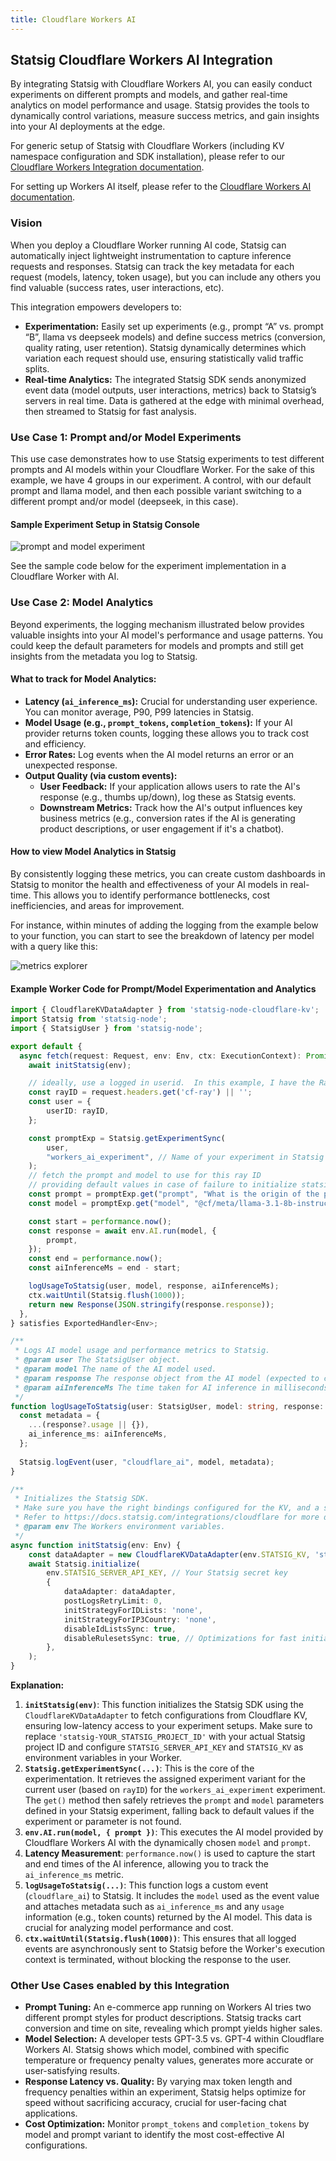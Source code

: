```yaml
---
title: Cloudflare Workers AI
---
```


## Statsig Cloudflare Workers AI Integration

By integrating Statsig with Cloudflare Workers AI, you can easily conduct experiments on different prompts and models, and gather real-time analytics on model performance and usage. Statsig provides the tools to dynamically control variations, measure success metrics, and gain insights into your AI deployments at the edge.

For generic setup of Statsig with Cloudflare Workers (including KV namespace configuration and SDK installation), please refer to our [Cloudflare Workers Integration documentation](/integrations/cloudflare).

For setting up Workers AI itself, please refer to the [Cloudflare Workers AI documentation](https://developers.cloudflare.com/workers-ai/).

### Vision

When you deploy a Cloudflare Worker running AI code, Statsig can automatically inject lightweight instrumentation to capture inference requests and responses. Statsig can track the key metadata for each request (models, latency, token usage), but you can include any others you find valuable (success rates, user interactions, etc).

This integration empowers developers to:

  * **Experimentation:** Easily set up experiments (e.g., prompt “A” vs. prompt “B”, llama vs deepseek models) and define success metrics (conversion, quality rating, user retention). Statsig dynamically determines which variation each request should use, ensuring statistically valid traffic splits.
  * **Real-time Analytics:** The integrated Statsig SDK sends anonymized event data (model outputs, user interactions, metrics) back to Statsig’s servers in real time. Data is gathered at the edge with minimal overhead, then streamed to Statsig for fast analysis.

### Use Case 1: Prompt and/or Model Experiments

This use case demonstrates how to use Statsig experiments to test different prompts and AI models within your Cloudflare Worker.  For the sake of this example, we have 4 groups in our experiment.  A control, with our default prompt and llama model, and then each possible variant switching to a different prompt and/or model (deepseek, in this case).

#### Sample Experiment Setup in Statsig Console

<Frame>
  <img src="https://github.com/user-attachments/assets/e5ed3e92-60af-4dc6-95a6-0f99eeae5152" alt="prompt and model experiment" />
</Frame>

See the sample code below for the experiment implementation in a Cloudflare Worker with AI.

### Use Case 2: Model Analytics

Beyond experiments, the logging mechanism illustrated below provides valuable insights into your AI model's performance and usage patterns.  You could keep the default parameters for models and prompts and still get insights from the metadata you log to Statsig.

#### What to track for Model Analytics:

  * **Latency (`ai_inference_ms`):** Crucial for understanding user experience. You can monitor average, P90, P99 latencies in Statsig.
  * **Model Usage (e.g., `prompt_tokens`, `completion_tokens`):** If your AI provider returns token counts, logging these allows you to track cost and efficiency.
  * **Error Rates:** Log events when the AI model returns an error or an unexpected response.
  * **Output Quality (via custom events):**
      * **User Feedback:** If your application allows users to rate the AI's response (e.g., thumbs up/down), log these as Statsig events.
      * **Downstream Metrics:** Track how the AI's output influences key business metrics (e.g., conversion rates if the AI is generating product descriptions, or user engagement if it's a chatbot).

#### How to view Model Analytics in Statsig

By consistently logging these metrics, you can create custom dashboards in Statsig to monitor the health and effectiveness of your AI models in real-time. This allows you to identify performance bottlenecks, cost inefficiencies, and areas for improvement.

For instance, within minutes of adding the logging from the example below to your function, you can start to see the breakdown of latency per model with a query like this:

<Frame>
  <img src="https://github.com/user-attachments/assets/c18ffb62-ff91-4fec-b5e4-64eaab63d528" alt="metrics explorer" />
</Frame>


#### Example Worker Code for Prompt/Model Experimentation and Analytics

```typescript
import { CloudflareKVDataAdapter } from 'statsig-node-cloudflare-kv';
import Statsig from 'statsig-node';
import { StatsigUser } from 'statsig-node';

export default {
  async fetch(request: Request, env: Env, ctx: ExecutionContext): Promise<Response> {
    await initStatsig(env);

    // ideally, use a logged in userid.  In this example, I have the RayID from cloudflare
    const rayID = request.headers.get('cf-ray') || '';
    const user = {
        userID: rayID,
    };

    const promptExp = Statsig.getExperimentSync(
        user,
        "workers_ai_experiment", // Name of your experiment in Statsig Console
    );
    // fetch the prompt and model to use for this ray ID
    // providing default values in case of failure to initialize statsig from the kv store
    const prompt = promptExp.get("prompt", "What is the origin of the phrase Hello, World");
    const model = promptExp.get("model", "@cf/meta/llama-3.1-8b-instruct");

    const start = performance.now();
    const response = await env.AI.run(model, {
        prompt,
    });
    const end = performance.now();
    const aiInferenceMs = end - start;

    logUsageToStatsig(user, model, response, aiInferenceMs);
    ctx.waitUntil(Statsig.flush(1000));
    return new Response(JSON.stringify(response.response));
  },
} satisfies ExportedHandler<Env>;

/**
 * Logs AI model usage and performance metrics to Statsig.
 * @param user The StatsigUser object.
 * @param model The name of the AI model used.
 * @param response The response object from the AI model (expected to contain a 'usage' field).
 * @param aiInferenceMs The time taken for AI inference in milliseconds.
 */
function logUsageToStatsig(user: StatsigUser, model: string, response: any, aiInferenceMs?: number) {
  const metadata = {
    ...(response?.usage || {}),
    ai_inference_ms: aiInferenceMs,
  };
  
  Statsig.logEvent(user, "cloudflare_ai", model, metadata);
}

/**
 * Initializes the Statsig SDK.
 * Make sure you have the right bindings configured for the KV, and a secret for the Statsig API key
 * Refer to https://docs.statsig.com/integrations/cloudflare for more details on integrating Statsig with Cloudflare workers
 * @param env The Workers environment variables.
 */
async function initStatsig(env: Env) {
    const dataAdapter = new CloudflareKVDataAdapter(env.STATSIG_KV, 'statsig-YOUR_STATSIG_PROJECT_ID'); // Replace with your actual project ID
    await Statsig.initialize(
        env.STATSIG_SERVER_API_KEY, // Your Statsig secret key
        { 
            dataAdapter: dataAdapter,
            postLogsRetryLimit: 0,
            initStrategyForIDLists: 'none',
            initStrategyForIP3Country: 'none',
            disableIdListsSync: true,
            disableRulesetsSync: true, // Optimizations for fast initialization in Cloudflare Workers
        },
    );  
}
```

**Explanation:**

1.  **`initStatsig(env)`**: This function initializes the Statsig SDK using the `CloudflareKVDataAdapter` to fetch configurations from Cloudflare KV, ensuring low-latency access to your experiment setups. Make sure to replace `'statsig-YOUR_STATSIG_PROJECT_ID'` with your actual Statsig project ID and configure `STATSIG_SERVER_API_KEY` and `STATSIG_KV` as environment variables in your Worker.
2.  **`Statsig.getExperimentSync(...)`**: This is the core of the experimentation. It retrieves the assigned experiment variant for the current user (based on `rayID`) for the `workers_ai_experiment` experiment. The `get()` method then safely retrieves the `prompt` and `model` parameters defined in your Statsig experiment, falling back to default values if the experiment or parameter is not found.
3.  **`env.AI.run(model, { prompt })`**: This executes the AI model provided by Cloudflare Workers AI with the dynamically chosen `model` and `prompt`.
4.  **Latency Measurement**: `performance.now()` is used to capture the start and end times of the AI inference, allowing you to track the `ai_inference_ms` metric.
5.  **`logUsageToStatsig(...)`**: This function logs a custom event (`cloudflare_ai`) to Statsig. It includes the `model` used as the event value and attaches metadata such as `ai_inference_ms` and any `usage` information (e.g., token counts) returned by the AI model. This data is crucial for analyzing model performance and cost.
6.  **`ctx.waitUntil(Statsig.flush(1000))`**: This ensures that all logged events are asynchronously sent to Statsig before the Worker's execution context is terminated, without blocking the response to the user.

### Other Use Cases enabled by this Integration

  * **Prompt Tuning:** An e-commerce app running on Workers AI tries two different prompt styles for product descriptions. Statsig tracks cart conversion and time on site, revealing which prompt yields higher sales.
  * **Model Selection:** A developer tests GPT-3.5 vs. GPT-4 within Cloudflare Workers AI. Statsig shows which model, combined with specific temperature or frequency penalty values, generates more accurate or user-satisfying results.
  * **Response Latency vs. Quality:** By varying max token length and frequency penalties within an experiment, Statsig helps optimize for speed without sacrificing accuracy, crucial for user-facing chat applications.
  * **Cost Optimization:** Monitor `prompt_tokens` and `completion_tokens` by model and prompt variant to identify the most cost-effective AI configurations.
